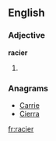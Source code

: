 ==English==

===Adjective===
'''racier'''

# {{comparative of|[[racy]]}}

===Anagrams===
* [[Carrie#English|Carrie]]
* [[Cierra#English|Cierra]]

[[fr:racier]]